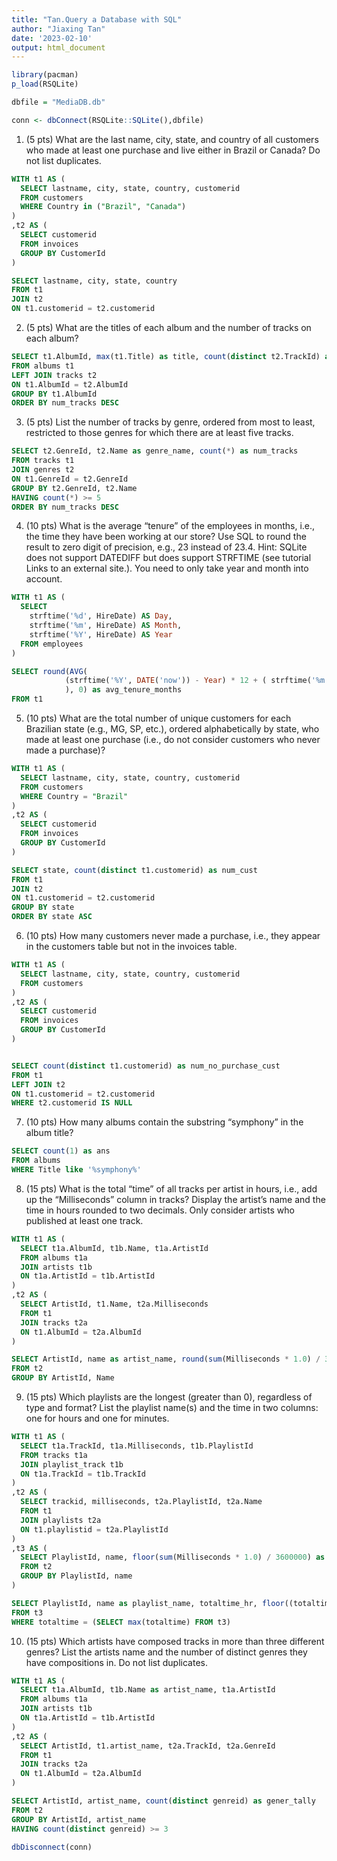 ```yaml
---
title: "Tan.Query a Database with SQL"
author: "Jiaxing Tan"
date: '2023-02-10'
output: html_document
---
```


```r
library(pacman)
p_load(RSQLite)

dbfile = "MediaDB.db"

conn <- dbConnect(RSQLite::SQLite(),dbfile)
```

1. (5 pts) What are the last name, city, state, and country of all customers who made at least one purchase and live either in Brazil or Canada? Do not list duplicates.
```sql
WITH t1 AS (
  SELECT lastname, city, state, country, customerid
  FROM customers 
  WHERE Country in ("Brazil", "Canada")
)
,t2 AS (
  SELECT customerid
  FROM invoices
  GROUP BY CustomerId
)

SELECT lastname, city, state, country
FROM t1
JOIN t2
ON t1.customerid = t2.customerid
```

2. (5 pts) What are the titles of each album and the number of tracks on each album? 
```sql
SELECT t1.AlbumId, max(t1.Title) as title, count(distinct t2.TrackId) as num_tracks
FROM albums t1
LEFT JOIN tracks t2
ON t1.AlbumId = t2.AlbumId
GROUP BY t1.AlbumId
ORDER BY num_tracks DESC
```

3. (5 pts) List the number of tracks by genre, ordered from most to least, restricted to those genres for which there are at least five tracks.
```sql
SELECT t2.GenreId, t2.Name as genre_name, count(*) as num_tracks
FROM tracks t1
JOIN genres t2
ON t1.GenreId = t2.GenreId
GROUP BY t2.GenreId, t2.Name
HAVING count(*) >= 5
ORDER BY num_tracks DESC
```


4. (10 pts) What is the average "tenure" of the employees in months, i.e., the time they have been working at our store? Use SQL to round the result to zero digit of precision, e.g., 23 instead of 23.4. Hint: SQLite does not support DATEDIFF but does support STRFTIME (see tutorial Links to an external site.). You need to only take year and month into account.
```sql
WITH t1 AS (
  SELECT 
    strftime('%d', HireDate) AS Day,
    strftime('%m', HireDate) AS Month,
    strftime('%Y', HireDate) AS Year
  FROM employees
)

SELECT round(AVG( 
            (strftime('%Y', DATE('now')) - Year) * 12 + ( strftime('%m', DATE('now')) - Month)
            ), 0) as avg_tenure_months
FROM t1
```

5. (10 pts) What are the total number of unique customers for each Brazilian state (e.g., MG, SP, etc.), ordered alphabetically by state, who made at least one purchase (i.e., do not consider customers who never made a purchase)?
```sql
WITH t1 AS (
  SELECT lastname, city, state, country, customerid
  FROM customers 
  WHERE Country = "Brazil"
)
,t2 AS (
  SELECT customerid
  FROM invoices
  GROUP BY CustomerId
)

SELECT state, count(distinct t1.customerid) as num_cust
FROM t1 
JOIN t2
ON t1.customerid = t2.customerid
GROUP BY state
ORDER BY state ASC

```



6. (10 pts) How many customers never made a purchase, i.e., they appear in the customers table but not in the invoices table.
```sql
WITH t1 AS (
  SELECT lastname, city, state, country, customerid
  FROM customers 
)
,t2 AS (
  SELECT customerid
  FROM invoices
  GROUP BY CustomerId
)


SELECT count(distinct t1.customerid) as num_no_purchase_cust
FROM t1 
LEFT JOIN t2
ON t1.customerid = t2.customerid
WHERE t2.customerid IS NULL
```

7. (10 pts) How many albums contain the substring "symphony" in the album title?
```sql
SELECT count(1) as ans
FROM albums
WHERE Title like '%symphony%'
```

8. (15 pts) What is the total "time" of all tracks per artist in hours, i.e., add up the "Milliseconds" column in tracks? Display the artist's name and the time in hours rounded to two decimals. Only consider artists who published at least one track.
```sql
WITH t1 AS (
  SELECT t1a.AlbumId, t1b.Name, t1a.ArtistId
  FROM albums t1a
  JOIN artists t1b
  ON t1a.ArtistId = t1b.ArtistId
)
,t2 AS (
  SELECT ArtistId, t1.Name, t2a.Milliseconds
  FROM t1
  JOIN tracks t2a
  ON t1.AlbumId = t2a.AlbumId
)

SELECT ArtistId, name as artist_name, round(sum(Milliseconds * 1.0) / 3600000, 2) as totalhrs
FROM t2
GROUP BY ArtistId, Name
```

9. (15 pts) Which playlists are the longest (greater than 0), regardless of type and format? List the playlist name(s) and the time in two columns: one for hours and one for minutes.
```sql
WITH t1 AS (
  SELECT t1a.TrackId, t1a.Milliseconds, t1b.PlaylistId
  FROM tracks t1a
  JOIN playlist_track t1b
  ON t1a.TrackId = t1b.TrackId
)
,t2 AS (
  SELECT trackid, milliseconds, t2a.PlaylistId, t2a.Name
  FROM t1
  JOIN playlists t2a
  ON t1.playlistid = t2a.PlaylistId
)
,t3 AS (
  SELECT PlaylistId, name, floor(sum(Milliseconds * 1.0) / 3600000) as totaltime_hr, sum(Milliseconds * 1.0) / 3600000 as totaltime 
  FROM t2
  GROUP BY PlaylistId, name
)

SELECT PlaylistId, name as playlist_name, totaltime_hr, floor((totaltime - totaltime_hr) * 60) as totaltime_min
FROM t3
WHERE totaltime = (SELECT max(totaltime) FROM t3)
```


10. (15 pts) Which artists have composed tracks in more than three different genres? List the artists name and the number of distinct genres they have compositions in. Do not list duplicates.
```sql
WITH t1 AS (
  SELECT t1a.AlbumId, t1b.Name as artist_name, t1a.ArtistId
  FROM albums t1a
  JOIN artists t1b
  ON t1a.ArtistId = t1b.ArtistId
)
,t2 AS (
  SELECT ArtistId, t1.artist_name, t2a.TrackId, t2a.GenreId
  FROM t1
  JOIN tracks t2a
  ON t1.AlbumId = t2a.AlbumId
)

SELECT ArtistId, artist_name, count(distinct genreid) as gener_tally
FROM t2
GROUP BY ArtistId, artist_name
HAVING count(distinct genreid) >= 3
```



```r
dbDisconnect(conn)
```
